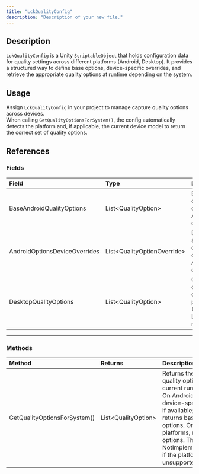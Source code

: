 ```yaml
---
title: "LckQualityConfig"
description: "Description of your new file."
---
```


## Description

`LckQualityConfig` is a Unity `ScriptableObject` that holds configuration data for quality settings across different platforms (Android, Desktop). It provides a structured way to define base options, device-specific overrides, and retrieve the appropriate quality options at runtime depending on the system.

## Usage

Assign `LckQualityConfig` in your project to manage capture quality options across devices.\
When calling `GetQualityOptionsForSystem()`, the config automatically detects the platform and, if applicable, the current device model to return the correct set of quality options.

## References

### Fields

| Field                         | Type                          | Description                                                    |
| :---------------------------- | :---------------------------- | :------------------------------------------------------------- |
| BaseAndroidQualityOptions     | List\<QualityOption\>         | Base quality options for Android devices.                      |
| AndroidOptionsDeviceOverrides | List\<QualityOptionOverride\> | Device-specific override options for Android devices.          |
| DesktopQualityOptions         | List\<QualityOption\>         | Quality options for desktop platforms (Windows, Linux, macOS). |

---

### Methods

| Method                       | Returns               | Description                                                                                                                                                                                                                                                                                     |
| :--------------------------- | :-------------------- | :---------------------------------------------------------------------------------------------------------------------------------------------------------------------------------------------------------------------------------------------------------------------------------------------- |
| GetQualityOptionsForSystem() | List\<QualityOption\> | Returns the appropriate quality options for the current runtime platform. On Android, may return device-specific overrides if available; otherwise, returns base Android options. On desktop platforms, returns desktop options. Throws NotImplementedException if the platform is unsupported. |